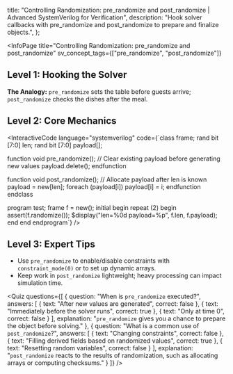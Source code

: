 
  title: "Controlling Randomization: pre_randomize and post_randomize | Advanced SystemVerilog for Verification",
  description: "Hook solver callbacks with pre_randomize and post_randomize to prepare and finalize objects.",
};

<InfoPage
  title="Controlling Randomization: pre_randomize and post_randomize"
  sv_concept_tags={["pre_randomize", "post_randomize"]}
>

## Level 1: Hooking the Solver

**The Analogy:** `pre_randomize` sets the table before guests arrive; `post_randomize` checks the dishes after the meal.

## Level 2: Core Mechanics

<InteractiveCode language="systemverilog" code={`class frame;
  rand bit [7:0] len;
  rand bit [7:0] payload[];

  function void pre_randomize();
    // Clear existing payload before generating new values
    payload.delete();
  endfunction

  function void post_randomize();
    // Allocate payload after len is known
    payload = new[len];
    foreach (payload[i]) payload[i] = i;
  endfunction
endclass

program test;
  frame f = new();
  initial begin
    repeat (2) begin
      assert(f.randomize());
      $display("len=%0d payload=%p", f.len, f.payload);
    end
  end
endprogram`} />

## Level 3: Expert Tips

- Use `pre_randomize` to enable/disable constraints with `constraint_mode(0)` or to set up dynamic arrays.
- Keep work in `post_randomize` lightweight; heavy processing can impact simulation time.

<Quiz questions={[
  {
    question: "When is `pre_randomize` executed?",
    answers: [
      { text: "After new values are generated", correct: false },
      { text: "Immediately before the solver runs", correct: true },
      { text: "Only at time 0", correct: false }
    ],
    explanation: "`pre_randomize` gives you a chance to prepare the object before solving."
  },
  {
    question: "What is a common use of `post_randomize`?",
    answers: [
      { text: "Changing constraints", correct: false },
      { text: "Filling derived fields based on randomized values", correct: true },
      { text: "Resetting random variables", correct: false }
    ],
    explanation: "`post_randomize` reacts to the results of randomization, such as allocating arrays or computing checksums."
  }
]} />

</InfoPage>
